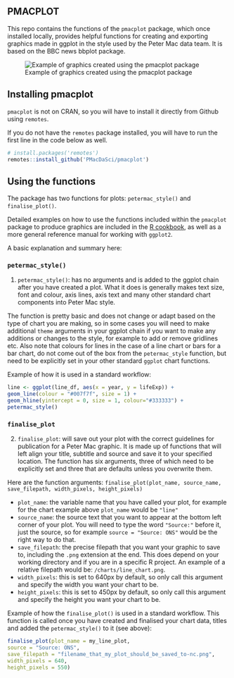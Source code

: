 ## PMACPLOT

This repo contains the functions of the `pmacplot` package, which once installed locally, provides helpful functions for creating and exporting  graphics made in ggplot in the style used by the Peter Mac data team. It is based on the BBC news bbplot package.

![Example of graphics created using the pmacplot package](chart_examples/bbplot_example_plots.png)

## Installing pmacplot

`pmacplot` is not on CRAN, so you will have to install it directly from Github using `remotes`. 

If you do not have the `remotes` package installed, you will have to run the first line in the code below as well. 

```r
# install.packages('remotes')
remotes::install_github('PMacDaSci/pmacplot')
```

## Using the functions

The package has two functions for plots: `petermac_style()` and `finalise_plot()`.

Detailed examples on how to use the functions included within the `pmacplot` package to produce graphics are included in the [R cookbook](https://bbc.github.io/rcookbook/), as well as a more general reference manual for working with `ggplot2`.

A basic explanation and summary here:

### `petermac_style()`

1. `petermac_style()`: has no arguments and is added to the ggplot chain after you have created a plot. What it does is generally makes text size, font and colour, axis lines, axis text and many other standard chart components into Peter Mac style. 

The function is pretty basic and does not change or adapt based on the type of chart you are making, so in some cases you will need to make additional `theme` arguments in your ggplot chain if you want to make any additions or changes to the style, for example to add or remove gridlines etc. Also note that colours for lines in the case of a line chart or bars for a bar chart, do not come out of the box from the `petermac_style` function, but need to be explicitly set in your other standard `ggplot` chart functions.

Example of how it is used in a standard workflow:

```r
line <- ggplot(line_df, aes(x = year, y = lifeExp)) +
geom_line(colour = "#007f7f", size = 1) +
geom_hline(yintercept = 0, size = 1, colour="#333333") +
petermac_style()
```
### `finalise_plot`

2. `finalise_plot`: will save out your plot with the correct guidelines for publication for a Peter Mac graphic. It is made up of functions that will left align your title, subtitle and source and save it to your specified location. The function has six arguments, three of which need to be explicitly set and three that are defaults unless you overwrite them.  

Here are the function arguments:
`finalise_plot(plot_name, source_name, save_filepath, width_pixels, height_pixels)`

* `plot_name`: the variable name that you have called your plot, for example for the chart example above `plot_name` would be `"line"`    
*  `source_name`: the source text that you want to appear at the bottom left corner of your plot. You will need to type the word `"Source:"`  before it, just the source, so for example `source = "Source: ONS"` would be the right way to do that.
* `save_filepath`: the precise filepath that you want your graphic to save to, including the `.png` extension at the end. This does depend on your working directory and if you are in a specific R project. An example of a relative filepath would be: `/charts/line_chart.png`.  
* `width_pixels`: this is set to 640px by default, so only call this argument and specify the width you want your chart to be. 
* `height_pixels`: this is set to 450px by default, so only call this argument and specify the height you want your chart to be. 

Example of how the `finalise_plot()` is used in a standard workflow. This function is called once you have created and finalised your chart data, titles and added the `petermac_style()` to it (see above):

```r
finalise_plot(plot_name = my_line_plot,
source = "Source: ONS",
save_filepath = "filename_that_my_plot_should_be_saved_to-nc.png",
width_pixels = 640,
height_pixels = 550)
```
